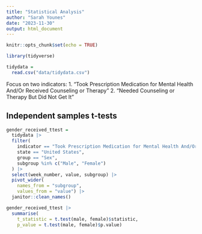 ```yaml
---
title: "Statistical Analysis"
author: "Sarah Younes"
date: "2023-11-30"
output: html_document
---
```


```r
knitr::opts_chunk$set(echo = TRUE)
```

```r
library(tidyverse)

tidydata = 
  read.csv("data/tidydata.csv")
```

Focus on two indicators:
1. "Took Prescription Medication for Mental Health And/Or Received Counseling or Therapy"
2. "Needed Counseling or Therapy But Did Not Get It"

## Independent samples t-tests

```r
gender_received_ttest =
  tidydata |>
  filter(
    indicator == "Took Prescription Medication for Mental Health And/Or Received Counseling or Therapy",
    state == "United States",
    group == "Sex",
    subgroup %in% c("Male", "Female")
  ) |>
  select(week_number, value, subgroup) |>
  pivot_wider(
    names_from = "subgroup",
    values_from = "value") |>
  janitor::clean_names()

gender_received_ttest |>
  summarise(
    t_statistic = t.test(male, female)$statistic,
    p_value = t.test(male, female)$p.value)
```